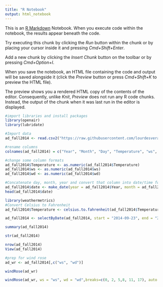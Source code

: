 ```yaml
---
title: "R Notebook"
output: html_notebook
---
```


This is an [R Markdown](http://rmarkdown.rstudio.com) Notebook. When you execute code within the notebook, the results appear beneath the code. 

Try executing this chunk by clicking the *Run* button within the chunk or by placing your cursor inside it and pressing *Cmd+Shift+Enter*. 

Add a new chunk by clicking the *Insert Chunk* button on the toolbar or by pressing *Cmd+Option+I*.

When you save the notebook, an HTML file containing the code and output will be saved alongside it (click the *Preview* button or press *Cmd+Shift+K* to preview the HTML file). 

The preview shows you a rendered HTML copy of the contents of the editor. Consequently, unlike *Knit*, *Preview* does not run any R code chunks. Instead, the output of the chunk when it was last run in the editor is displayed.
```r
#import libraries and install packages
library(openair)
library(lubridate)
```

```r
#Import data
ad_fall2014 <- read.csv2("https://raw.githubusercontent.com/lourdesvera/Community_Air_Montoring/master/Wind_Analyses/Armourdale_10yrs.csv", header = TRUE, sep = ",", stringsAsFactors = FALSE )
```

```r
#rename columns
colnames(ad_fall2014) = c("Year", "Month", "Day", "Temperature", "ws", "wd")
```

```r
#change some column formats
ad_fall2014$Temperature <- as.numeric(ad_fall2014$Temperature)
ad_fall2014$ws <- as.numeric(ad_fall2014$ws)
ad_fall2014$wd <- as.numeric(ad_fall2014$wd)
```

```r
#Concatenate day, month, year and convert that column into date/time format
ad_fall2014$date <- make_date(year = ad_fall2014$Year, month = ad_fall2014$Month , day = ad_fall2014$Day)
head(ad_fall2014$date)
```

```r
library(weathermetrics)
#Convert Celsius to Fahrenheit
ad_fall2014$Temperature <- celsius.to.fahrenheit(ad_fall2014$Temperature, round = 2)
```

```r
ad_fall2014 <- selectByDate(ad_fall2014, start = "2014-09-23", end = "2014-12-20")
```


```r
summary(ad_fall2014)
```

```r
str(ad_fall2014)
```

```r
nrow(ad_fall2014)
View(ad_fall2014)
```

```r
#prep for wind rose
ad_wr <- ad_fall2014[,c("ws", "wd")]
```

```r
windRose(ad_wr)
```

```r
windRose(ad_wr, ws = "ws", wd = "wd",breaks=c(0, 2, 5,8, 11, 17), auto.text=FALSE, paddle=FALSE, annotate=FALSE, grid.line=5, key = list(labels = c(">0-2", ">2-5", ">5-8", ">8-11", ">11-17")), key.footer = "Fall 2014 Wind Speed Plot in Armourdale, KS (m/s)", key.position = "bottom",par.settings=list(axis.line=list(col="lightgray")), col = c("#4f4f4f", "#0a7cb9", "#f9be00", "#ff7f2f", "#d7153a"))
```

